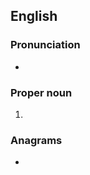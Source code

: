 ==English==

===Pronunciation===
* {{audio|en|en-au-NRMA.ogg|Audio (AU)}}

===Proper noun===
{{en-proper noun}}

# {{lb|en|AU}} {{initialism of|en|{{w|National Roads and Motorists' Association}}}}

===Anagrams===
* {{anagrams|en|a=amnr|RMAN|mRNA|mrna}}